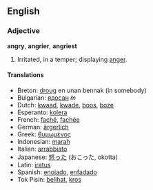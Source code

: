 ==English==

===Adjective===
'''angry''', '''angrier''', '''angriest'''

# Irritated, in a temper; displaying [[anger]].

====Translations====
*Breton: [[droug]] en unan bennak (in somebody)
*Bulgarian: [[ядосан]] ''m''
*Dutch: [[kwaad]], [[kwade]], [[boos]], [[boze]]
*Esperanto: [[kolera]]
*French: [[faché]], [[fachée]]
*German: [[ärgerlich]]
*Greek: [[θυμωμένος]]
*Indonesian: [[marah]]
*Italian: [[arrabbiato]]
*Japanese: [[怒る|怒った]] (おこった, okotta)
*Latin: [[iratus]]
*Spanish: [[enojado]], [[enfadado]]
*Tok Pisin: [[belihat]], [[kros]]